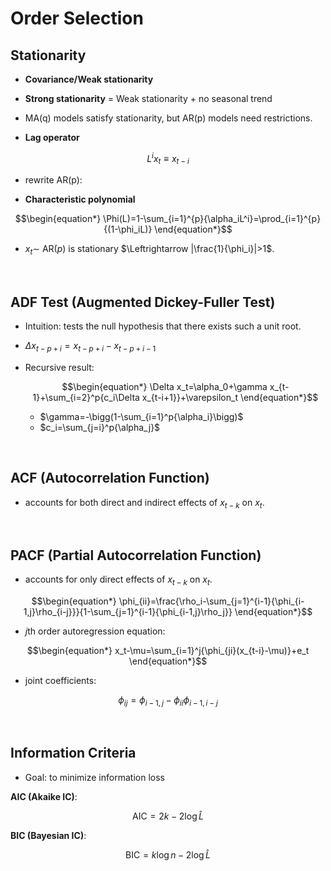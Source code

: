 # Order Selection

## Stationarity

- **Covariance/Weak stationarity**

\begin{align*}
    &\text{E}[x_t]=\text{E}[x_{t-s}]=\mu \\
    &\text{Var}[x_t]=\text{Var}[x_{t-s}]=\sigma^2 \\
    &\text{Cov}[x_t,x_{t-s}]=\text{Cov}[x_{t-i},x_{t-i-s}]=\gamma_{t-s}
\end{align*}

- **Strong stationarity** = Weak stationarity + no seasonal trend

- MA(q) models satisfy stationarity, but AR(p) models need restrictions.

- **Lag operator**

$$\begin{equation*}
    L^ix_t\equiv x_{t-i}
\end{equation*}$$

- rewrite AR(p):

\begin{align*}
    &x_t=\alpha_0+\sum_{i=1}^{p}{\alpha_iL^ix_{t-i}}+\varepsilon_t \\
    &x_t=\frac{\varepsilon_t}{1-\sum_{i=1}^{p}{\alpha_iL^i}}=\frac{\varepsilon_t}{\Phi(L)}
\end{align*}

- **Characteristic polynomial**

$$\begin{equation*}
    \Phi(L)=1-\sum_{i=1}^{p}{\alpha_iL^i}=\prod_{i=1}^{p}{(1-\phi_iL)}
\end{equation*}$$

- $x_t \sim$ AR($p$) is stationary $\Leftrightarrow |\frac{1}{\phi_i}|>1$.

<p>&nbsp;</p>

## ADF Test (Augmented Dickey-Fuller Test)

- Intuition: tests the null hypothesis that there exists such a unit root.

\begin{align*}
    x_t&=\cdots+\alpha_{p-2}x_{t-p+2}+\alpha_{p-1}x_{t-p+1}+\alpha_{p}x_{t-p} \\
    &=\cdots+\alpha_{p-2}x_{t-p+2}+\alpha_{p-1}x_{t-p+1}+\alpha_px_{t-p+1}+\alpha_{p}x_{t-p}-\alpha_px_{t-p+1} \\
    &=\cdots+\alpha_{p-2}x_{t-p+2}+(\alpha_{p-1}+\alpha_p)x_{t-p+1}-\alpha_p\Delta x_{t-p+1} \\
    &=\cdots+\alpha_{p-2}x_{t-p+2}+(\alpha_{p-1}+\alpha_p)x_{t-p+2}+(\alpha_{p-1}+\alpha_p)x_{t-p+1}-(\alpha_{p-1}+\alpha_p)x_{t-p+2}-\alpha_p\Delta x_{t-p+1} \\
    &=\cdots-(\alpha_{p-1}+\alpha_p)\Delta x_{t-p+2}-\alpha_p\Delta x_{t-p+1}=\cdots
\end{align*}

- $\Delta x_{t-p+i}=x_{t-p+i}-x_{t-p+i-1}$

- Recursive result:

    $$\begin{equation*}
        \Delta x_t=\alpha_0+\gamma x_{t-1}+\sum_{i=2}^p{c_i\Delta x_{t-i+1}}+\varepsilon_t
    \end{equation*}$$

    - $\gamma=-\bigg(1-\sum_{i=1}^p{\alpha_i}\bigg)$
    - $c_i=\sum_{j=i}^p{\alpha_j}$
    
<p>&nbsp;</p>

## ACF (Autocorrelation Function)

- accounts for both direct and indirect effects of $x_{t-k}$ on $x_t$.

\begin{align*}
    \rho_k&=\text{Corr}[x_{t-k},x_t]\\
    &=\frac{\text{E}[(x_{t-k}-\mu_{t-k})\overline{(x_t-\mu_t)}]}{\sigma_{t-k}\sigma_t}
\end{align*}

<p>&nbsp;</p>

## PACF (Partial Autocorrelation Function)

- accounts for only direct effects of $x_{t-k}$ on $x_t$.

$$\begin{equation*}
    \phi_{ii}=\frac{\rho_i-\sum_{j=1}^{i-1}{\phi_{i-1,j}\rho_{i-j}}}{1-\sum_{j=1}^{i-1}{\phi_{i-1,j}\rho_j}}
\end{equation*}$$

- $j$th order autoregression equation:

$$\begin{equation*}
    x_t-\mu=\sum_{i=1}^j{\phi_{ji}(x_{t-i}-\mu)}+e_t
\end{equation*}$$

- joint coefficients:

$$\begin{equation*}
    \phi_{ij}=\phi_{i-1,j}-\phi_{ii}\phi_{i-1,i-j}
\end{equation*}$$

<p>&nbsp;</p>

## Information Criteria

- Goal: to minimize information loss

**AIC (Akaike IC)**:

$$\begin{equation*}
    \text{AIC}=2k-2\log{\hat{L}}
\end{equation*}$$

**BIC (Bayesian IC)**:

$$\begin{equation*}
    \text{BIC}=k\log{n}-2\log{\hat{L}}
\end{equation*}$$